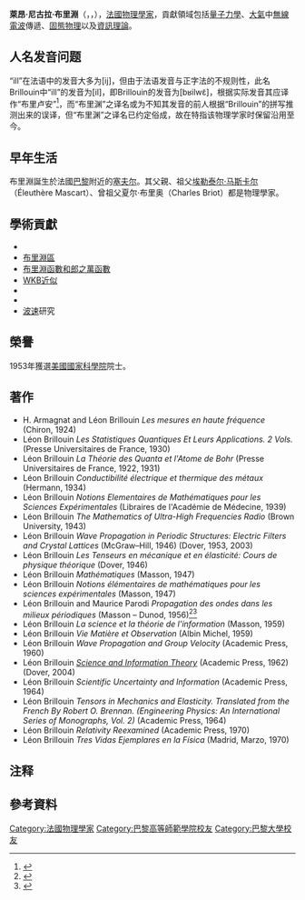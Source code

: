 {{Infobox scientist
|name              = 萊昂·布里淵<br />Léon Brillouin
|image             = Léon Brillouin Solvay conference 1927.jpg
|image_size        = 150px
|caption           = Léon Nicolas Brillouin (1889–1969)
|birth_date        = 1889年8月7日
|birth_place       = [[法國|法國]][[塞納-瓦茲省|塞納-瓦茲省]][[塞夫尔|塞夫尔]]
|death_date        = 1969年10月4日（80歲）
|death_place       = [[美國|美國]][[紐約|紐約]]
|residence         = 法國<br>美國
|citizenship       = 法國（1949年以前）<br>美國（1949年以後）
|nationality       = 
|ethnicity         = 
|field             = [[物理|物理]]
|work_institutions = [[巴黎大學|巴黎大學]]<br>[[法蘭西公學院|法蘭西公學院]]<br>[[高等電力學院|高等電力學院]]<br>[[威斯康辛大學麥迪遜分校|威斯康辛大學麥迪遜分校]]<br>[[布朗大學|布朗大學]]<br>[[哈佛大學|哈佛大學]]<br>[[IBM|IBM]]<br>[[哥倫比亞大學|哥倫比亞大學]]
|alma_mater        = [[巴黎高等師範學校|巴黎高等師範學校]]<br>[[巴黎大學|巴黎大學]]<br>[[法蘭西公學院|法蘭西公學院]]
|doctoral_advisor  = [[保羅·朗之萬|保羅·朗之萬]]（Paul Langevin）
|doctoral_students = 
|known_for         = {{link-en|布里淵散射|Brillouin scattering}}<br>[[布里淵區|布里淵區]]<br>[[布里渊函数和郎之万函数|布里渊函数和郎之万函数]]<br>[[愛因斯坦–布里淵–凱勒方法|愛因斯坦–布里淵–凱勒方法]]<br>[[WKB近似|WKB近似]]<br>Negentropy<br>{{link-en|布里淵–維格納公式|Brillouin–Wigner formula}}<br>Brillouin doublet<br>{{link-en|布里淵流|Brillouin flow}}<br>{{link-en|布里淵定理|Brillouin theorem}}
|author_abbrev_bot = 
|author_abbrev_zoo = 
|influences        = [[亨利·龐加萊|亨利·龐加萊]]<br>[[亨德里克·勞侖茲|亨德里克·勞侖茲]]<br>[[阿爾伯特·愛因斯坦|阿爾伯特·愛因斯坦]]<br>[[讓·佩蘭|讓·佩蘭]]<br>[[阿諾·索末菲|阿諾·索末菲]]
|influenced        = 
|prizes            = 
|religion          = 
|footnotes         = 其為物理學家{{link-en|马塞尔·布里淵|Marcel Brillouin}}之子
|signature         = 
}}

'''萊昂·尼古拉·布里淵'''{{NoteTag|法语人名Brillouin在现代人名翻译中译作“布里卢安”，但在指该物理学家时约定俗成译作“布里渊”。亦有部分文献仍将其译作“布里卢安”}}（{{lang-fr|'''Léon Nicolas Brillouin'''}}，{{IPA-fr|bʁilwɛ̃|lang}}，{{bd|1889年|8月7日|1969年|10月4日}}），[[法國|法國]][[物理學家|物理學家]]，貢獻領域包括[[量子力學|量子力學]]、[[大氣|大氣]]中[[無線電波|無線電波]]傳遞、[[固態物理|固態物理]]以及[[資訊理論|資訊理論]]。

== 人名发音问题 ==
“ill”在法语中的发音大多为[ij]，但由于法语发音与正字法的不规则性，此名Brillouin中“ill”的发音为[il]，即Brillouin的发音为[bʁilwɛ̃]，根据实际发音其应译作“布里卢安”<ref>{{Cite web|title=世界人名翻译大辞典 （上）|url=http://mall.cnki.net/reference/ref_search.aspx?bid=R200807102&inputText=Brillouin|work=mall.cnki.net|accessdate=2019-04-20}}</ref>，而“布里渊”之译名或为不知其发音的前人根据“Brillouin”的拼写推测出来的误译，但“布里渊”之译名已约定俗成，故在特指该物理学家时保留沿用至今。

==早年生活==
布里淵誕生於法國[[巴黎|巴黎]]附近的[[塞夫尔|塞夫尔]]。其父親{{link-en|马塞尔·布里淵|Marcel Brillouin}}、祖父[[埃勒泰尔·马斯卡尔|埃勒泰尔·马斯卡尔]]（Éleuthère Mascart）、曾祖父夏尔·布里奥（Charles Briot）都是物理學家。

==學術貢獻==
* {{link-en|布里淵散射|Brillouin scattering}}
* [[布里淵區|布里淵區]]
* [[布里淵函數和郎之萬函數|布里淵函數和郎之萬函數]]
* [[WKB近似|WKB近似]]
* {{link-en|布里淵流|Brillouin flow}}
* {{link-en|布里淵定理|Brillouin theorem}}
* [[波速|波速]]研究

==榮譽==
1953年獲選[[美國國家科學院|美國國家科學院]]院士。

==著作==
* H. Armagnat and Léon Brillouin ''Les mesures en haute fréquence'' (Chiron, 1924)
* Léon Brillouin ''Les Statistiques Quantiques Et Leurs Applications. 2 Vols.'' (Presse Universitaires de France, 1930)
* Léon Brillouin '' La Théorie des Quanta et l'Atome de Bohr'' (Presse Universitaires de France, 1922, 1931)
* Léon Brillouin ''Conductibilité électrique et thermique des métaux'' (Hermann, 1934)
* Léon Brillouin ''Notions Elementaires de Mathématiques pour les Sciences Expérimentales'' (Libraires de l'Académie de Médecine, 1939)
* Léon Brillouin ''The Mathematics of Ultra-High Frequencies Radio'' (Brown University, 1943)
* Léon Brillouin ''Wave Propagation in Periodic Structures: Electric Filters and Crystal Lattices'' (McGraw–Hill, 1946) (Dover, 1953, 2003)
* Léon Brillouin ''Les Tenseurs en mécanique et en élasticité: Cours de physique théorique'' (Dover, 1946)
* Léon Brillouin ''Mathématiques'' (Masson, 1947)
* Léon Brillouin ''Notions élémentaires de mathématiques pour les sciences expérimentales'' (Masson, 1947)
* Léon Brillouin and Maurice Parodi ''Propagation des ondes dans les milieux périodiques'' (Masson – Dunod, 1956)<ref>{{cite journal|author=Ziman, J. M.|authorlink=John Ziman|title=''Propagation des ondes dans les milieux périodiques'', by Léon Brillouin and Maurice Parodi|journal=Acta Cryst.|year=1956|volume=9|pages=690|url=http://scripts.iucr.org/cgi-bin/paper?S0365110X56001947|doi=10.1107/s0365110x56001947|access-date=2015-02-07|archive-date=2018-06-03|archive-url=https://web.archive.org/web/20180603034707/http://scripts.iucr.org/cgi-bin/paper?S0365110X56001947|dead-url=yes}}</ref><ref>{{cite journal|author=Heins, Albert E.|title=Review: ''Propagation des ondes dans les milieux périodiques'', by Léon Brillouin and Maurice Parodi|journal=Bull. Amer. Math. Soc.|year=1957|volume=63|issue=1|pages=46|url=http://www.ams.org/journals/bull/1957-63-01/S0002-9904-1957-10070-6/S0002-9904-1957-10070-6.pdf|doi=10.1090/s0002-9904-1957-10070-6|access-date=2015-02-07|archive-date=2014-03-06|archive-url=https://web.archive.org/web/20140306171525/http://www.ams.org/journals/bull/1957-63-01/S0002-9904-1957-10070-6/S0002-9904-1957-10070-6.pdf|dead-url=no}}</ref>
* Léon Brillouin ''La science et la théorie de l'information'' (Masson, 1959)
* Léon Brillouin ''Vie Matière et Observation'' (Albin Michel, 1959)
* Léon Brillouin ''Wave Propagation and Group Velocity'' (Academic Press, 1960)
* Léon Brillouin [http://books.google.com/books?hl=en&lr=&id=tPXVbiw_1P0C ''Science and Information Theory''] {{Wayback|url=http://books.google.com/books?hl=en&lr=&id=tPXVbiw_1P0C |date=20150908092815 }} (Academic Press, 1962) (Dover, 2004)
* Léon Brillouin ''Scientific Uncertainty and Information'' (Academic Press, 1964)
* Léon Brillouin '' Tensors in Mechanics and Elasticity. Translated from the French By Robert O. Brennan. (Engineering Physics: An International Series of Monographs, Vol. 2)'' (Academic Press, 1964)
* Léon Brillouin ''Relativity Reexamined'' (Academic Press, 1970)
* Léon Brillouin ''Tres Vidas Ejemplares en la Física'' (Madrid, Marzo, 1970)

== 注释 ==
{{noteFoot}}
==參考資料==
{{reflist}}

{{Authority control}}
{{DEFAULTSORT:Brillouin, Léon}}
[[Category:法國物理學家|Category:法國物理學家]]
[[Category:巴黎高等師範學院校友|Category:巴黎高等師範學院校友]]
[[Category:巴黎大學校友|Category:巴黎大學校友]]